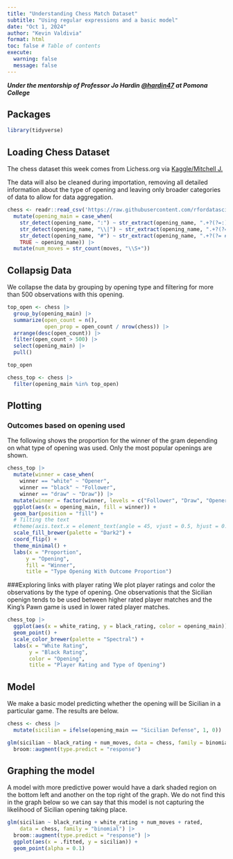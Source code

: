 ```yaml
---
title: "Understanding Chess Match Dataset"
subtitle: "Using regular expressions and a basic model"
date: "Oct 1, 2024"
author: "Kevin Valdivia"
format: html
toc: false # Table of contents
execute: 
  warning: false
  message: false
---
```


***Under the mentorship of Professor Jo Hardin [\@hardin47](https://github.com/hardin47) at Pomona College***

## Packages

```r
library(tidyverse)
```

## Loading Chess Dataset

The chess dataset this week comes from Lichess.org via [Kaggle/Mitchell J.](https://www.kaggle.com/datasets/datasnaek/chess/data)

The data will also be cleaned during importation, removing all detailed information about the type of opening and leaving only broader categories of data to allow for data aggregation.

```r
chess <- readr::read_csv('https://raw.githubusercontent.com/rfordatascience/tidytuesday/master/data/2024/2024-10-01/chess.csv') |> 
  mutate(opening_main = case_when(
    str_detect(opening_name, ":") ~ str_extract(opening_name, ".+?(?=:)"),
    str_detect(opening_name, "\\|") ~ str_extract(opening_name, ".+?(?= \\|)"),
    str_detect(opening_name, "#") ~ str_extract(opening_name, ".+?(?= #)"),
    TRUE ~ opening_name)) |> 
  mutate(num_moves = str_count(moves, "\\S+"))
```

## Collapsig Data

We collapse the data by grouping by opening type and filtering for more than 500 observations with this opening.

```r
top_open <- chess |>  
  group_by(opening_main) |> 
  summarize(open_count = n(),
            open_prop = open_count / nrow(chess)) |> 
  arrange(desc(open_count)) |> 
  filter(open_count > 500) |> 
  select(opening_main) |> 
  pull()

top_open

chess_top <- chess |> 
  filter(opening_main %in% top_open)
```

## Plotting

### Outcomes based on opening used

The following shows the proportion for the winner of the gram depending on what type of opening was used. Only the most popular openings are shown.

```r
chess_top |> 
  mutate(winner = case_when(
    winner == "white" ~ "Opener",
    winner == "black" ~ "Follower",
    winner == "draw" ~ "Draw")) |> 
  mutate(winner = factor(winner, levels = c("Follower", "Draw", "Opener"))) |> 
  ggplot(aes(x = opening_main, fill = winner)) +
  geom_bar(position = "fill") +
  # Tilting the text
  #theme(axis.text.x = element_text(angle = 45, vjust = 0.5, hjust = 0.5)) +
  scale_fill_brewer(palette = "Dark2") +
  coord_flip() +
  theme_minimal() +
  labs(x = "Proportion",
      y = "Opening",
      fill = "Winner",
      title = "Type Opening With Outcome Proportion")
```

###Exploring links with player rating We plot player ratings and color the observations by the type of opening. One observationis that the Sicilian openign tends to be used between higher rated player matches and the King's Pawn game is used in lower rated player matches.

```r
chess_top |> 
  ggplot(aes(x = white_rating, y = black_rating, color = opening_main)) +
  geom_point() +
  scale_color_brewer(palette = "Spectral") +
  labs(x = "White Rating", 
       y = "Black Rating", 
       color = "Opening",
       title = "Player Rating and Type of Opening")
```

## Model

We make a basic model predicting whether the opening will be Sicilian in a particular game. The results are below.

```r
chess <- chess |> 
  mutate(sicilian = ifelse(opening_main == "Sicilian Defense", 1, 0))

glm(sicilian ~ black_rating + num_moves, data = chess, family = binomial) |> 
  broom::augment(type.predict = "response")
```

## Graphing the model

A model with more predictive power would have a dark shaded region on the bottom left and another on the top right of the graph. We do not find this in the graph below so we can say that this model is not capturing the likelihood of Sicilian opening taking place.

```r
glm(sicilian ~ black_rating + white_rating + num_moves + rated, 
    data = chess, family = "binomial") |> 
  broom::augment(type.predict = "response") |> 
  ggplot(aes(x = .fitted, y = sicilian)) + 
  geom_point(alpha = 0.1)
```
